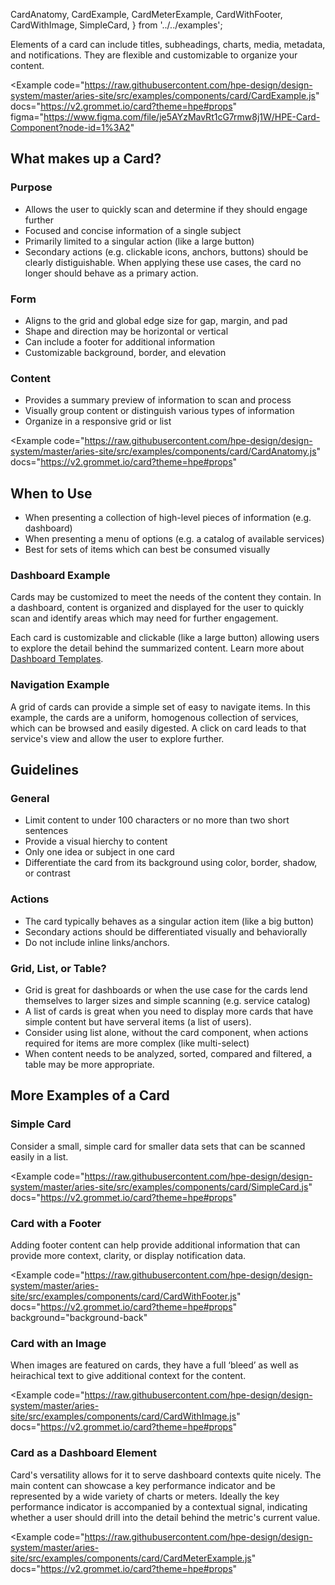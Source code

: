   CardAnatomy,
  CardExample,
  CardMeterExample,
  CardWithFooter,
  CardWithImage,
  SimpleCard,
} from '../../examples';

Elements of a card can include titles, subheadings, charts, media, metadata, and notifications. They are flexible and customizable to organize your content.

<Example
  code="https://raw.githubusercontent.com/hpe-design/design-system/master/aries-site/src/examples/components/card/CardExample.js"
  docs="https://v2.grommet.io/card?theme=hpe#props"
  figma="https://www.figma.com/file/je5AYzMavRt1cG7rmw8j1W/HPE-Card-Component?node-id=1%3A2"
>
  <CardExample />
</Example>

## What makes up a Card?

### Purpose

- Allows the user to quickly scan and determine if they should engage further
- Focused and concise information of a single subject
- Primarily limited to a singular action (like a large button)
- Secondary actions (e.g. clickable icons, anchors, buttons) should be clearly 
distiguishable. When applying these use cases, the card no longer should behave as a primary action.

### Form

- Aligns to the grid and global edge size for gap, margin, and pad
- Shape and direction may be horizontal or vertical
- Can include a footer for additional information
- Customizable background, border, and elevation

### Content
- Provides a summary preview of information to scan and process
- Visually group content or distinguish various types of information
- Organize in a responsive grid or list

<Example
  code="https://raw.githubusercontent.com/hpe-design/design-system/master/aries-site/src/examples/components/card/CardAnatomy.js"
  docs="https://v2.grommet.io/card?theme=hpe#props"
>
  <CardAnatomy />
</Example>

## When to Use

- When presenting a collection of high-level pieces of information (e.g. dashboard)
- When presenting a menu of options (e.g. a catalog of available services)
- Best for sets of items which can best be consumed visually

### Dashboard Example
Cards may be customized to meet the needs of the content they contain.
In a dashboard, content is organized and displayed for the user to quickly 
scan and identify areas which may need for further engagement.

Each card is customizable and clickable (like a large button) allowing users to explore 
the detail behind the summarized content.
Learn more about [Dashboard Templates](/templates/dashboards).

<ExampleImagePreview
  label="See Cards in a Dashboard"
  href="/templates/dashboards"
  src="/cards-dashboard-example.png"
  alt="HPE Design System Cards Dashboard Example"
/>

### Navigation Example

A grid of cards can provide a simple set of easy to navigate items. In this example, 
the cards are a uniform, homogenous collection of services, which can be browsed
and easily digested. A click on card leads to that service's view and allow the user
to explore further.

<ExampleImagePreview
  label="See Cards as Navigation"
  href="/templates/hub-and-spoke-navigation"
  src="/cards-navigation-example.png"
  alt="HPE Design System Card Navigation Example"
/>

## Guidelines

### General

- Limit content to under 100 characters or no more than two short sentences
- Provide a visual hierchy to content
- Only one idea or subject in one card
- Differentiate the card from its background using color, border, shadow, or contrast

### Actions

- The card typically behaves as a singular action item (like a big button)
- Secondary actions should be differentiated visually and behaviorally
- Do not include inline links/anchors.

### Grid, List, or Table?

- Grid is great for dashboards or when the use case for the cards lend themselves 
to larger sizes and simple scanning (e.g. service catalog)
- A list of cards is great when you need to display more cards that have simple 
content but have serveral items (a list of users).
- Consider using list alone, without the card component, when actions required for 
items are more complex (like multi-select)
- When content needs to be analyzed, sorted, compared and filtered, a table may 
be more appropriate.

## More Examples of a Card

### Simple Card

Consider a small, simple card for smaller data sets that can be scanned easily in a list.

<Example
  code="https://raw.githubusercontent.com/hpe-design/design-system/master/aries-site/src/examples/components/card/SimpleCard.js"
  docs="https://v2.grommet.io/card?theme=hpe#props"
>
  <SimpleCard />
</Example>

### Card with a Footer

Adding footer content can help provide additional information that can provide more context, clarity, or display notification data.

<Example
  code="https://raw.githubusercontent.com/hpe-design/design-system/master/aries-site/src/examples/components/card/CardWithFooter.js"
  docs="https://v2.grommet.io/card?theme=hpe#props"
  background="background-back"
>
  <CardWithFooter />
</Example>

### Card with an Image

When images are featured on cards, they have a full ‘bleed’ as well as heirachical text to give additional context for the content.

<Example
  code="https://raw.githubusercontent.com/hpe-design/design-system/master/aries-site/src/examples/components/card/CardWithImage.js"
  docs="https://v2.grommet.io/card?theme=hpe#props"
>
  <CardWithImage />
</Example>

### Card as a Dashboard Element

Card's versatility allows for it to serve dashboard contexts quite nicely. The main content can 
showcase a key performance indicator and be represented by a wide variety of charts or meters. Ideally the 
key performance indicator is accompanied by a contextual signal, indicating whether a user should 
drill into the detail behind the metric's current value.

<Example
  code="https://raw.githubusercontent.com/hpe-design/design-system/master/aries-site/src/examples/components/card/CardMeterExample.js"
  docs="https://v2.grommet.io/card?theme=hpe#props"
>
  <CardMeterExample />
</Example>
